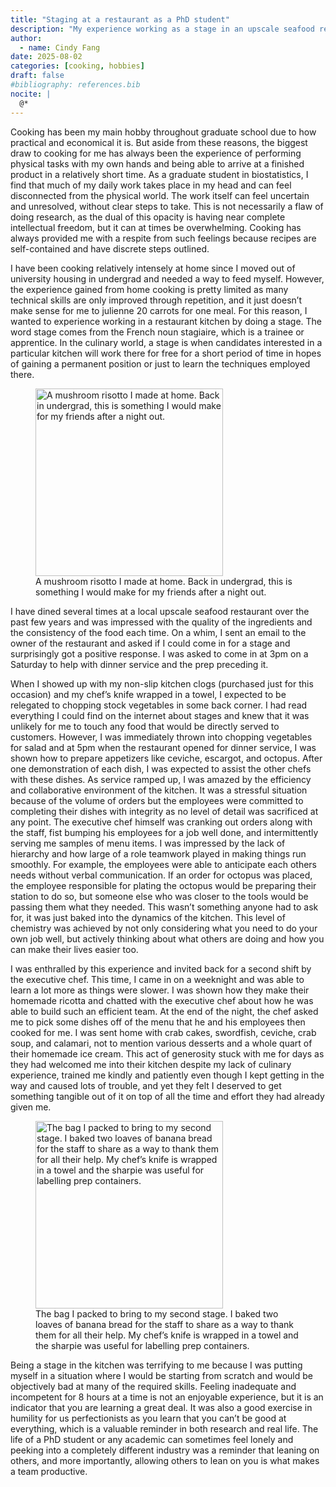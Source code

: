 ```yaml
---
title: "Staging at a restaurant as a PhD student"
description: "My experience working as a stage in an upscale seafood restaurant"
author:
  - name: Cindy Fang
date: 2025-08-02
categories: [cooking, hobbies]  
draft: false
#bibliography: references.bib 
nocite: |
  @*
---
```

Cooking has been my main hobby throughout graduate school due to how practical and economical it is. But aside from these reasons, the biggest draw to cooking for me has always been the experience of performing physical tasks with my own hands and being able to arrive at a finished product in a relatively short time. As a graduate student in biostatistics, I find that much of my daily work takes place in my head and can feel disconnected from the physical world. The work itself can feel uncertain and unresolved, without clear steps to take. This is not necessarily a flaw of doing research, as the dual of this opacity is having near complete intellectual freedom, but it can at times be overwhelming. Cooking has always provided me with a respite from such feelings because recipes are self-contained and have discrete steps outlined. 

I have been cooking relatively intensely at home since I moved out of university housing in undergrad and needed a way to feed myself. However, the experience gained from home cooking is pretty limited as many technical skills are only improved through repetition, and it just doesn't make sense for me to julienne 20 carrots for one meal. For this reason, I wanted to experience working in a restaurant kitchen by doing a stage. The word stage comes from the French noun stagiaire, which is a trainee or apprentice. In the culinary world, a stage is when candidates interested in a particular kitchen will work there for free for a short period of time in hopes of gaining a permanent position or just to learn the techniques employed there. 

![A mushroom risotto I made at home. Back in undergrad, this is something I would make for my friends after a night out.](mushroom_risotto.png){width=300}

I have dined several times at a local upscale seafood restaurant over the past few years and was impressed with the quality of the ingredients and the consistency of the food each time. On a whim, I sent an email to the owner of the restaurant and asked if I could come in for a stage and surprisingly got a positive response. I was asked to come in at 3pm on a Saturday to help with dinner service and the prep preceding it. 

When I showed up with my non-slip kitchen clogs (purchased just for this occasion) and my chef's knife wrapped in a towel, I expected to be relegated to chopping stock vegetables in some back corner. I had read everything I could find on the internet about stages and knew that it was unlikely for me to touch any food that would be directly served to customers. However, I was immediately thrown into chopping vegetables for salad and at 5pm when the restaurant opened for dinner service, I was shown how to prepare appetizers like ceviche, escargot, and octopus. After one demonstration of each dish, I was expected to assist the other chefs with these dishes. As service ramped up, I was amazed by the efficiency and collaborative environment of the kitchen. It was a stressful situation because of the volume of orders but the employees were committed to completing their dishes with integrity as no level of detail was sacrificed at any point. The executive chef himself was cranking out orders along with the staff, fist bumping his employees for a job well done, and intermittently serving me samples of menu items. I was impressed by the lack of hierarchy and how large of a role teamwork played in making things run smoothly. For example, the employees were able to anticipate each others needs without verbal communication. If an order for octopus was placed, the employee responsible for plating the octopus would be preparing their station to do so, but someone else who was closer to the tools would be passing them what they needed. This wasn't something anyone had to ask for, it was just baked into the dynamics of the kitchen. This level of chemistry was achieved by not only considering what you need to do your own job well, but actively thinking about what others are doing and how you can make their lives easier too. 

I was enthralled by this experience and invited back for a second shift by the executive chef. This time, I came in on a weeknight and was able to learn a lot more as things were slower. I was shown how they make their homemade ricotta and chatted with the executive chef about how he was able to build such an efficient team. At the end of the night, the chef asked me to pick some dishes off of the menu that he and his employees then cooked for me. I was sent home with crab cakes, swordfish, ceviche, crab soup, and calamari, not to mention various desserts and a whole quart of their homemade ice cream. This act of generosity stuck with me for days as they had welcomed me into their kitchen despite my lack of culinary experience, trained me kindly and patiently even though I kept getting in the way and caused lots of trouble, and yet they felt I deserved to get something tangible out of it on top of all the time and effort they had already given me. 

![The bag I packed to bring to my second stage. I baked two loaves of banana bread for the staff to share as a way to thank them for all their help. My chef's knife is wrapped in a towel and the sharpie was useful for labelling prep containers.](stage_bag.png){width=300}

Being a stage in the kitchen was terrifying to me because I was putting myself in a situation where I would be starting from scratch and would be objectively bad at many of the required skills. Feeling inadequate and incompetent for 8 hours at a time is not an enjoyable experience, but it is an indicator that you are learning a great deal.  It was also a good exercise in humility for us perfectionists as you learn that you can't be good at everything, which is a valuable reminder in both research and real life. The life of a PhD student or any academic can sometimes feel lonely and peeking into a completely different industry was a reminder that leaning on others, and more importantly, allowing others to lean on you is what makes a team productive.

